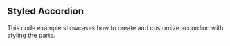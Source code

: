 
<Meta title="Atoms/Accordion/Examples/StyledAccordion" />

## Styled Accordion

This code example showcases how to create and customize accordion with styling the parts.

<Canvas of={AccordionStories.StyledAccordion} />

<KlevuCSSEditor styleId="styled" />

<KlevuAutoDocs of={AccordionStories} />
